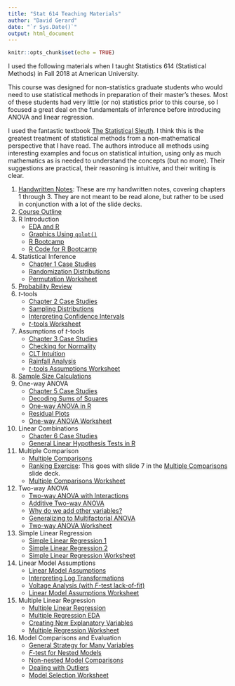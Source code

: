 ```yaml
---
title: "Stat 614 Teaching Materials"
author: "David Gerard"
date: "`r Sys.Date()`"
output: html_document
---
```


```r
knitr::opts_chunk$set(echo = TRUE)
```

I used the following materials when I taught Statistics 614 (Statistical Methods) in Fall 2018 at American University.

This course was designed for non-statistics graduate students who would need to use statistical methods in preparation of their master's theses. Most of these students had very little (or no) statistics prior to this course, so I focused a great deal on the fundamentals of inference before introducing ANOVA and linear regression.

I used the fantastic textbook [The Statistical Sleuth](http://www.statisticalsleuth.com/). I think this is the greatest treatment of statistical methods from a non-mathematical perspective that I have read. The authors introduce all methods using interesting examples and focus on statistical intuition, using only as much mathematics as is needed to understand the concepts (but no more). Their suggestions are practical, their reasoning is intuitive, and their writing is clear.


1. [Handwritten Notes](./614_notes1.pdf): These are my handwritten notes, covering chapters 1 through 3. They are not meant to be read alone, but rather to be used in conjunction with a lot of the slide decks.
2. [Course Outline](./00_course_outline/00_course_outline.pdf)
3. R Introduction
    - [EDA and R](./01_introduction_to_R/01_introduction_to_R.pdf)
    - [Graphics Using `qplot()`](./qplot_cheatsheet/qplot_cheatsheet.pdf)
    - [R Bootcamp](./Rbootcamp/Bootcamp_mkdn.pdf)
    - [R Code for R Bootcamp](./Rbootcamp/Bootcamp_mkdn.R)
4. Statistical Inference
    - [Chapter 1 Case Studies](./02_chapter1/02_chapter1_case_studies.pdf)
    - [Randomization Distributions](./02_chapter1/02_randomization_distribution.pdf)
    - [Permutation Worksheet](./02_chapter1/02_worksheet.pdf)
5. [Probability Review](./03_prob_review/03_prob_review.pdf)
6. $t$-tools
    - [Chapter 2 Case Studies](./04_chapter2_t_inference/04_case_studies.pdf)
    - [Sampling Distributions](./04_chapter2_t_inference/04_sampling_distribution.pdf)
    - [Interpreting Confidence Intervals](./04_chapter2_t_inference/04_ci_interpretation.pdf)
    - [$t$-tools Worksheet](./04_chapter2_t_inference/04_worksheet.pdf)
7. Assumptions of $t$-tools
    - [Chapter 3 Case Studies](./05_chapter3_t_assumptions/05_case_studies.pdf)
    - [Checking for Normality](./05_chapter3_t_assumptions/05_qqplots.pdf)
    - [CLT Intuition](./05_chapter3_t_assumptions/05_clt.pdf)
    - [Rainfall Analysis](./05_chapter3_t_assumptions/05_rainfall.pdf)
    - [$t$-tools Assumptions Worksheet](./05_chapter3_t_assumptions/05_worksheet.pdf)
8. [Sample Size Calculations](./05_chapter3_t_assumptions/05_sample_size_calculations.pdf)
9. One-way ANOVA
    - [Chapter 5 Case Studies](./06_chapter5_one_way_anova/06_case_studies.pdf)
    - [Decoding Sums of Squares](./06_chapter5_one_way_anova/06_sums_of_squares.pdf)
    - [One-way ANOVA in R](./06_chapter5_one_way_anova/06_one_way_anova_in_r.pdf)
    - [Residual Plots](./06_chapter5_one_way_anova/06_resid_plots.pdf)
    - [One-way ANOVA Worksheet](./06_chapter5_one_way_anova/06_worksheet.pdf)
10. Linear Combinations
    - [Chapter 6 Case Studies](./07_chapter6_linear_combinations/07_case_studies.pdf)
    - [General Linear Hypothesis Tests in R](./07_chapter6_linear_combinations/07_linear_combos_in_R.pdf)
11. Multiple Comparison
    - [Multiple Comparisons](./08_simultaneous_inference/08_simultaneous_inference.pdf)
    - [Ranking Exercise](./08_simultaneous_inference/ranking_exercise.docx): This goes with slide 7 in the [Multiple Comparisons](./08_simultaneous_inference/08_simultaneous_inference.pdf) slide deck.
    - [Multiple Comparisons Worksheet](./08_simultaneous_inference/08_worksheet.pdf)
12. Two-way ANOVA
    - [Two-way ANOVA with Interactions](./09_ch13_two_way_anova/09_two_way_anova_interactions.pdf)
    - [Additive Two-way ANOVA](./09_ch13_two_way_anova/09_two_way_anova_main_effects.pdf)
    - [Why do we add other variables?](./09_ch13_two_way_anova/09_why_other_vars.pdf)
    - [Generalizing to Multifactorial ANOVA](./09_ch13_two_way_anova/09_multifactor_anova.pdf)
    - [Two-way ANOVA Worksheet](./09_ch13_two_way_anova/09_worksheet.pdf)
13. Simple Linear Regression
    - [Simple Linear Regression 1](./10_simple_linear_regression/10_simple_linear_regression.pdf)
    - [Simple Linear Regression 2](./10_simple_linear_regression/10_linear_regression_extras.pdf)
    - [Simple Linear Regression Worksheet](./10_simple_linear_regression/10_worksheet.pdf)
14. Linear Model Assumptions
    - [Linear Model Assumptions](./11_linear_model_assumptions/11_linear_model_assumptions.pdf)
    - [Interpreting Log Transformations](./11_linear_model_assumptions/11_interpreting_log_transformations.pdf)
    - [Voltage Analysis (with $F$-test lack-of-fit)](./11_linear_model_assumptions/11_case_study_analysis.pdf)
    - [Linear Model Assumptions Worksheet](./11_linear_model_assumptions/11_worksheet.pdf)
15. Multiple Linear Regression
    - [Multiple Linear Regression](./12_multiple_regression/12_multiple_regression.pdf)
    - [Multiple Regression EDA](./12_multiple_regression/12_multiple_regression_eda.pdf)
    - [Creating New Explanatory Variables](./12_multiple_regression/12_limitless_possibilities.pdf)
    - [Multiple Regression Worksheet](./12_multiple_regression/12_worksheet.pdf)
16. Model Comparisons and Evaluation
    - [General Strategy for Many Variables](./13_model_comparisons/13_general_strategy.pdf)
    - [$F$-test for Nested Models](./13_model_comparisons/13_f_test_of_nested_models.pdf)
    - [Non-nested Model Comparisons](./13_model_comparisons/13_non_nested_comparisons.pdf)
    - [Dealing with Outliers](./14_model_assessment/14_outliers.pdf)
    - [Model Selection Worksheet](./14_model_assessment/14_worksheet.pdf)


